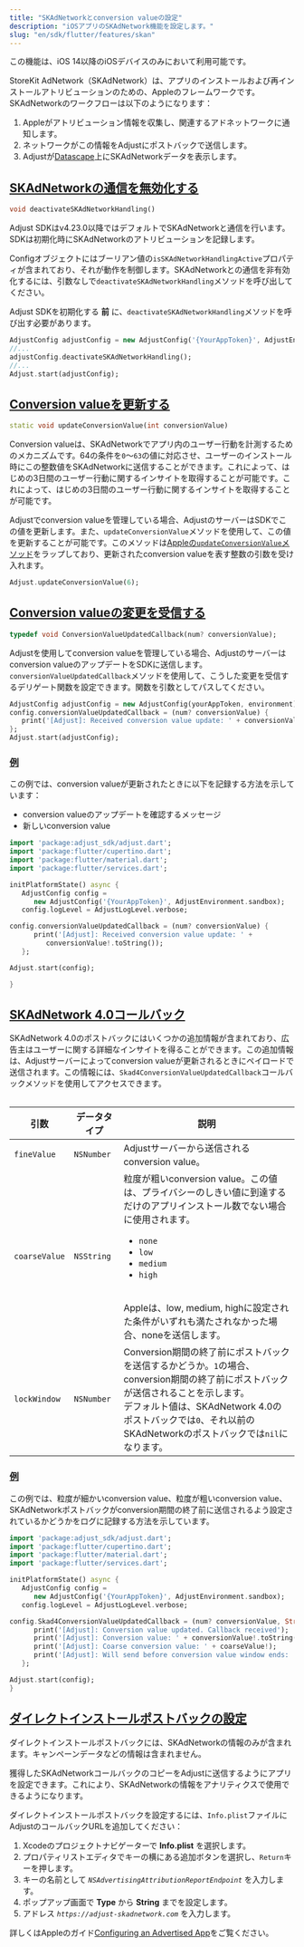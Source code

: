 ```yaml
---
title: "SKAdNetworkとconversion valueの設定"
description: "iOSアプリのSKAdNetwork機能を設定します。"
slug: "en/sdk/flutter/features/skan"
---
```

<callout type="important"> 

この機能は、iOS 14以降のiOSデバイスのみにおいて利用可能です。
</Callout> 

StoreKit AdNetwork（SKAdNetwork）は、アプリのインストールおよび再インストールアトリビューションのための、Appleのフレームワークです。SKAdNetworkのワークフローは以下のようになります：

1. Appleがアトリビューション情報を収集し、関連するアドネットワークに通知します。
2. ネットワークがこの情報をAdjustにポストバックで送信します。
3. Adjustが[Datascape](https://help.adjust.com/en/suite/article/datascape)上にSKAdNetworkデータを表示します。

[SKAdNetworkの通信を無効化する](disable-skadnetwork-communication)
---------------------------------------------------------

<codeblock title="メソッドシグネチャー"> 

```dart
void deactivateSKAdNetworkHandling()
```

</CodeBlock> <minorversion added="v4.23.0"> 

Adjust SDKはv4\.23\.0以降ではデフォルトでSKAdNetworkと通信を行います。SDKは初期化時にSKAdNetworkのアトリビューションを記録します。
</MinorVersion> 

Configオブジェクトにはブーリアン値の`isSKAdNetworkHandlingActive`プロパティが含まれており、それが動作を制御します。SKAdNetworkとの通信を非有効化するには、引数なしで`deactivateSKAdNetworkHandling`メソッドを呼び出してください。
<callout type="important"> 

Adjust SDKを初期化する **前** に、`deactivateSKAdNetworkHandling`メソッドを呼び出す必要があります。
</Callout> 

```dart
AdjustConfig adjustConfig = new AdjustConfig('{YourAppToken}', AdjustEnvironment.Sandbox, true);
//...
adjustConfig.deactivateSKAdNetworkHandling();
//...
Adjust.start(adjustConfig);
```

[Conversion valueを更新する](update-conversion-values)
-------------------------------------------------

<codeblock title="メソッドシグネチャー"> 

```dart
static void updateConversionValue(int conversionValue)
```

</CodeBlock> 

Conversion valueは、SKAdNetworkでアプリ内のユーザー行動を計測するためのメカニズムです。64の条件を`0`～`63`の値に対応させ、ユーザーのインストール時にこの整数値をSKAdNetworkに送信することができます。これによって、はじめの3日間のユーザー行動に関するインサイトを取得することが可能です。これによって、はじめの3日間のユーザー行動に関するインサイトを取得することが可能です。

Adjustでconversion valueを管理している場合、AdjustのサーバーはSDKでこの値を更新します。また、`updateConversionValue`メソッドを使用して、この値を更新することが可能です。このメソッドは[Appleの`updateConversionValue`メソッド](https://developer.apple.com/documentation/storekit/skadnetwork/3566697-updateconversionvalue)をラップしており、更新されたconversion valueを表す整数の引数を受け入れます。

```dart
Adjust.updateConversionValue(6);
```

[Conversion valueの変更を受信する](listen-for-changes-to-conversion-values)
-------------------------------------------------------------------

<codeblock title="プロパティ宣言"> 

```dart
typedef void ConversionValueUpdatedCallback(num? conversionValue);
```

</CodeBlock> 

Adjustを使用してconversion valueを管理している場合、Adjustのサーバーはconversion valueのアップデートをSDKに送信します。`conversionValueUpdatedCallback`メソッドを使用して、こうした変更を受信するデリゲート関数を設定できます。関数を引数としてパスしてください。

```dart
AdjustConfig adjustConfig = new AdjustConfig(yourAppToken, environment);
config.conversionValueUpdatedCallback = (num? conversionValue) {
   print('[Adjust]: Received conversion value update: ' + conversionValue!.toString());
};
Adjust.start(adjustConfig);
```

### [例](example)

この例では、conversion valueが更新されたときに以下を記録する方法を示しています：

* conversion valueのアップデートを確認するメッセージ
* 新しいconversion value

<codeblock title="main.dart"> 

```dart
import 'package:adjust_sdk/adjust.dart';
import 'package:flutter/cupertino.dart';
import 'package:flutter/material.dart';
import 'package:flutter/services.dart';

initPlatformState() async {
   AdjustConfig config =
      new AdjustConfig('{YourAppToken}', AdjustEnvironment.sandbox);
   config.logLevel = AdjustLogLevel.verbose;

config.conversionValueUpdatedCallback = (num? conversionValue) {
      print('[Adjust]: Received conversion value update: ' +
         conversionValue!.toString());
   };

Adjust.start(config);

}
```

</CodeBlock> 

[SKAdNetwork 4\.0コールバック](skadnetwork-4-0-callbacks)
----------------------------------------------------

<minorversion added="v4.33.0"> 

SKAdNetwork 4\.0のポストバックにはいくつかの追加情報が含まれており、広告主はユーザーに関する詳細なインサイトを得ることができます。この追加情報は、Adjustサーバーによってconversion valueが更新されるときにペイロードで送信されます。この情報には、`Skad4ConversionValueUpdatedCallback`コールバックメソッドを使用してアクセスできます。
</MinorVersion> <table> 

|      引数       |   データタイプ   |                                                                                                     説明                                                                                                      |
|---------------|------------|-------------------------------------------------------------------------------------------------------------------------------------------------------------------------------------------------------------|
| `fineValue`   | `NSNumber` | Adjustサーバーから送信されるconversion value。                                                                                                                                                                          |
| `coarseValue` | `NSString` | 粒度が粗いconversion value。この値は、プライバシーのしきい値に到達するだけのアプリインストール数でない場合に使用されます。<ul><li>`none`</li><li>`low`</li><li>`medium`</li><li>`high`</li></ul><br/>Appleは、low, medium, highに設定された条件がいずれも満たされなかった場合、noneを送信します。 |
| `lockWindow`  | `NSNumber` | Conversion期間の終了前にポストバックを送信するかどうか。`1`の場合、conversion期間の終了前にポストバックが送信されることを示します。<br/>デフォルト値は、SKAdNetwork 4\.0のポストバックでは`0`、それ以前のSKAdNetworkのポストバックでは`nil`になります。                                                |

</Table> 

### [例](example-3)

この例では、粒度が細かいconversion value、粒度が粗いconversion value、SKAdNetworkポストバックがconversion期間の終了前に送信されるよう設定されているかどうかをログに記録する方法を示しています。

```dart
import 'package:adjust_sdk/adjust.dart';
import 'package:flutter/cupertino.dart';
import 'package:flutter/material.dart';
import 'package:flutter/services.dart';

initPlatformState() async {
   AdjustConfig config =
      new AdjustConfig('{YourAppToken}', AdjustEnvironment.sandbox);
   config.logLevel = AdjustLogLevel.verbose;

config.Skad4ConversionValueUpdatedCallback = (num? conversionValue, String? coarseValue, bool? lockWindow) {
      print('[Adjust]: Conversion value updated. Callback received');
      print('[Adjust]: Conversion value: ' + conversionValue!.toString());
      print('[Adjust]: Coarse conversion value: ' + coarseValue!);
      print('[Adjust]: Will send before conversion value window ends: ' lockWindow!.toString());
   };

Adjust.start(config);
}
```

[ダイレクトインストールポストバックの設定](set-up-direct-install-postbacks)
-------------------------------------------------------

<callout type="note"> 

ダイレクトインストールポストバックには、SKAdNetworkの情報のみが含まれます。キャンペーンデータなどの情報は含まれません。
</Callout> 

獲得したSKAdNetworkコールバックのコピーをAdjustに送信するようにアプリを設定できます。これにより、SKAdNetworkの情報をアナリティクスで使用できるようになります。

ダイレクトインストールポストバックを設定するには、`Info.plist`ファイルにAdjustのコールバックURLを追加してください：

1. Xcodeのプロジェクトナビゲーターで **Info.plist** を選択します。
2. プロパティリストエディタでキーの横にある追加ボタンを選択し、`Return`キーを押します。
3. キーの名前として *`NSAdvertisingAttributionReportEndpoint`* を入力します。
4. ポップアップ画面で **Type** から **String** までを設定します。
5. アドレス *`https://adjust-skadnetwork.com`* を入力します。

<callout type="seealso"> 

詳しくはAppleのガイド[Configuring an Advertised App](https://developer.apple.com/documentation/storekit/skadnetwork/configuring_an_advertised_app)をご覧ください。
</Callout>

